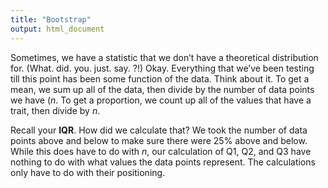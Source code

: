 ```yaml
---
title: "Bootstrap"
output: html_document
---
```


Sometimes, we have a statistic that we don't have a theoretical distribution for. (What. did. you. just. say. ?!) Okay. Everything that we've been testing till this point has been some function of the data. Think about it. To get a mean, we sum up all of the data, then divide by the number of data points we have ($n$. To get a proportion, we count up all of the values that have a trait, then divide by $n$.

Recall your **IQR**. How did we calculate that? We took the number of data points above and below to make sure there were 25% above and below. While this does have to do with $n$, our calculation of Q1, Q2, and Q3 have nothing to do with what values the data points represent. The calculations only have to do with their positioning.